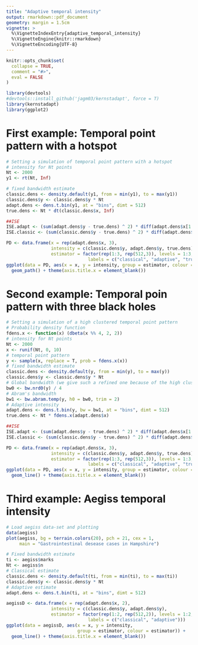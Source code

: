 ```yaml
---
title: "Adaptive temporal intensity"
output: rmarkdown::pdf_document
geometry: margin = 1.5cm
vignette: >
  %\VignetteIndexEntry{adaptive_temporal_intensity}
  %\VignetteEngine{knitr::rmarkdown}
  %\VignetteEncoding{UTF-8}
---
```


```r
knitr::opts_chunk$set(
  collapse = TRUE,
  comment = "#>",
  eval = FALSE
)
```

```r
library(devtools)
#devtools::install_github('jagm03/kernstadapt', force = T)
library(kernstadapt)
library(ggplot2)
```

# First example: Temporal point pattern with a hotspot

```r
# Setting a simulation of temporal point pattern with a hotspot
# intensity for Nt points
Nt <- 2000
y1 <- rt(Nt, Inf)

# fixed bandwidth estimate
classic.dens <- density.default(y1, from = min(y1), to = max(y1))
classic.dens$y <- classic.dens$y * Nt
adapt.dens <- dens.t.bin(y1, at = "bins", dimt = 512)
true.dens <- Nt * dt(classic.dens$x, Inf)

##ISE
ISE.adapt <- (sum(adapt.dens$y - true.dens) ^ 2) * diff(adapt.dens$x[1:2])
ISE.classic <- (sum(classic.dens$y - true.dens) ^ 2) * diff(adapt.dens$x[1:2])

PD <- data.frame(x = rep(adapt.dens$x, 3),
                 intensity = c(classic.dens$y, adapt.dens$y, true.dens),
                 estimator = factor(rep(1:3, rep(512,3)), levels = 1:3, 
                               labels = c("classical", "adaptive", "true")))
ggplot(data = PD, aes(x = x, y = intensity, group = estimator, colour = estimator)) + 
  geom_path() + theme(axis.title.x = element_blank())
```

# Second example: Temporal poin pattern with three black holes

```r
# Setting a simulation of a high clustered temporal point pattern
# Probability density function
fdens.x <- function(x) (dbeta(x %% 4, 2, 2))
# intensity for Nt points
Nt <- 2000
x <- runif(Nt, 0, 10)
# temporal point pattern
y <- sample(x, replace = T, prob = fdens.x(x))
# fixed bandwidth estimate
classic.dens <- density.default(y, from = min(y), to = max(y))
classic.dens$y <- classic.dens$y * Nt
# Global bandwidth (we give such a refined one because of the high clustering)
bw0 <- bw.nrd0(y) / 4
# Abram's bandwidth
bw1 <- bw.abram.temp(y, h0 = bw0, trim = 2)
# Adaptive intensity
adapt.dens <- dens.t.bin(y, bw = bw1, at = "bins", dimt = 512)
true.dens <- Nt * fdens.x(adapt.dens$x)

##ISE
ISE.adapt <- (sum(adapt.dens$y - true.dens) ^ 2) * diff(adapt.dens$x[1:2])
ISE.classic <- (sum(classic.dens$y - true.dens) ^ 2) * diff(adapt.dens$x[1:2])

PD <- data.frame(x = rep(adapt.dens$x, 3),
                 intensity = c(classic.dens$y, adapt.dens$y, true.dens),
                 estimator = factor(rep(1:3, rep(512,3)), levels = 1:3, 
                               labels = c("classical", "adaptive", "true")))
ggplot(data = PD, aes(x = x, y = intensity, group = estimator, colour = estimator)) + 
  geom_line() + theme(axis.title.x = element_blank())
```

# Third example: Aegiss temporal intensity

```r
# Load aegiss data-set and plotting
data(aegiss)
plot(aegiss, bg = terrain.colors(20), pch = 21, cex = 1, 
     main = "Gastrointestinal desease cases in Hampshire")
```

```r
# Fixed bandwidth estimate
ti <- aegiss$marks
Nt <- aegiss$n
# Classical estimate
classic.dens <- density.default(ti, from = min(ti), to = max(ti))
classic.dens$y <- classic.dens$y * Nt
# Adaptive estimate
adapt.dens <- dens.t.bin(ti, at = "bins", dimt = 512)

aegissD <- data.frame(x = rep(adapt.dens$x, 2),
                 intensity = c(classic.dens$y, adapt.dens$y),
                 estimator = factor(rep(1:2, rep(512,2)), levels = 1:2, 
                               labels = c("classical", "adaptive")))
ggplot(data = aegissD, aes(x = x, y = intensity, 
                           group = estimator, colour = estimator)) + 
  geom_line() + theme(axis.title.x = element_blank())
```
